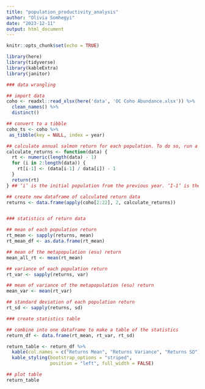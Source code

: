 ```yaml
---
title: "population_productivity_analysis"
author: "Olivia Somhegyi"
date: "2023-12-11"
output: html_document
---
```


```r
knitr::opts_chunk$set(echo = TRUE)

library(here)
library(tidyverse)
library(kableExtra)
library(janitor)
```

```r
### data wrangling

## import data
coho <- readxl::read_xlsx(here('data', 'OC Coho Abundance.xlsx')) %>%
  clean_names() %>% 
  distinct()

## convert to a tibble
coho_ts <- coho %>%
 as_tibble(key = NULL, index = year) 

## calculate annual salmon return for each population. To do so, run a for loop to pass each population in the dataframe through the function
calculate_returns <- function(data) {
  rt <- numeric(length(data) - 1)  
  for (i in 2:length(data)) {
    rt[i-1] <- (data[i-1] / data[i]) - 1
  }
  return(rt)
} ## ‘i’ is the initial population from the previous year. ‘I-1’ is the current population for a given year we are looking at

## create new dataframe of calculated return data
returns <- data.frame(apply(coho[2:22], 2, calculate_returns))


### statistics of return data

## mean of each population return
rt_mean <- sapply(returns, mean)
rt_mean_df <- as.data.frame(rt_mean)

## mean of the metapopulation (esu) return
mean_all_rt <- mean(rt_mean)

## variance of each population return
rt_var <- sapply(returns, var)

## mean of variance of the metapopulation (esu) return
mean_var <- mean(rt_var)

## standard deviation of each population return
rt_sd <- sapply(returns, sd)

### create statistics table

## combine into one dataframe to make a table of the statistics
return_df <- data.frame(rt_mean, rt_var, rt_sd)

return_table <- return_df %>% 
  kable(col.names = c("Returns Mean", "Returns Variance", "Returns SD")) %>% 
  kable_styling(bootstrap_options = "striped",
                position = "left", full_width = FALSE)

## plot table
return_table
```

